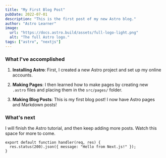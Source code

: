 ```yaml
---
title: "My First Blog Post"
pubDate: 2022-07-01
description: "This is the first post of my new Astro blog."
author: "Astro Learner"
image:
  url: "https://docs.astro.build/assets/full-logo-light.png"
  alt: "The full Astro logo."
tags: ["astro", "nextjs"]
---
```


### What I've accomplished

1. **Installing Astro**: First, I created a new Astro project and set up my online accounts.

2. **Making Pages**: I then learned how to make pages by creating new `.astro` files and placing them in the `src/pages/` folder.

3. **Making Blog Posts**: This is my first blog post! I now have Astro pages and Markdown posts!

### What's next

I will finish the Astro tutorial, and then keep adding more posts. Watch this space for more to come.

```tsx
export default function handler(req, res) {
  res.status(200).json({ message: "Hello from Next.js!" });
}
```

